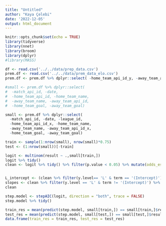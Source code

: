 ```yaml
---
title: "Untitled"
author: "Kaya Çelebi"
date: '2022-12-05'
output: html_document
---
```


```r
knitr::opts_chunk$set(echo = TRUE)
library(tidyverse)
library(nnet)
library(broom)
library(dplyr)
#library(MASS)
```


```r
df <- read.csv('../../data/prep_data.csv')
prem.df <- read.csv('../../data/prem_data_elo.csv')
prem.df <- prem.df %>% dplyr::select( -home_team_api_id_y, -away_team_api_id_y)
```

```r
#small <- prem.df %>% dplyr::select(
#  -match_api_id, -date,
#  -home_team_api_id, -home_team_name,
#  -away_team_name, -away_team_api_id, 
#  -home_team_goal, -away_team_goal)

small <- prem.df %>% dplyr::select(
  -match_api_id, -date, -league_id,
  -home_team_api_id_x, -home_team_name,
  -away_team_name, -away_team_api_id_x, 
  -home_team_goal, -away_team_goal)

train <- sample(1:nrow(small), nrow(small)*0.75)
test <- (1:nrow(small))[-train]

logit <- multinom(result ~ .,small[train,])
logit %>% tidy()
clean <- logit %>% tidy() %>% filter(p.value < 0.05) %>% mutate(odds_estimate = exp(estimate)) %>% dplyr::select(-std.error, -statistic, -p.value)


L_intercept <- (clean %>% filter(y.level== 'L' & term == '(Intercept)'))$estimate
slopes <- clean %>% filter(y.level == 'L' & term != '(Intercept)') %>% select(estimate)
clean
```
```r
step.model <- stepAIC(logit, direction = "both", trace = FALSE)
step.model %>% tidy()
```

```r
train_res = mean(predict(step.model, small[train,]) == small[train,]$result)
test_res = mean(predict(step.model, small[test,]) == small[test,]$result)
data.frame(train_res = train_res, test_res = test_res)
```

